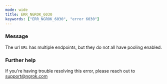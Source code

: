 ```yaml
---
mode: wide
title: ERR_NGROK_6030
keywords: ["ERR_NGROK_6030", "error 6030"]
---
```


### Message

The url `URL` has multiple endpoints, but they do not all have pooling enabled.

### Further help

If you're having trouble resolving this error, please reach out to [support@ngrok.com](mailto:support@ngrok.com?subject=Help%20with%20ERR_NGROK_6030)
